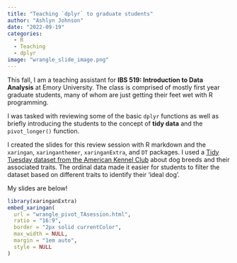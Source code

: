 ```yaml
---
title: "Teaching `dplyr` to graduate students"
author: "Ashlyn Johnson"
date: "2022-09-19"
categories:
  - R
  - Teaching
  - dplyr
image: "wrangle_slide_image.png"
---
```


This fall, I am a teaching assistant for **IBS 519: Introduction to Data Analysis** at Emory University. The class is comprised of mostly first year graduate students, many of whom are just getting their feet wet with R programming.

I was tasked with reviewing some of the basic `dplyr` functions as well as briefly introducing the students to the concept of **tidy data** and the `pivot_longer()` function.

I created the slides for this review session with R markdown and the `xaringan`, `xaringanthemer`, `xaringanExtra`, and `DT` packages. I used a [Tidy Tuesday dataset from the American Kennel Club](https://github.com/rfordatascience/tidytuesday/blob/master/data/2022/2022-02-01/readme.md) about dog breeds and their associated traits. The ordinal data made it easier for students to filter the dataset based on different traits to identify their 'ideal dog'.

My slides are below!

```r
library(xaringanExtra)
embed_xaringan(
  url = "wrangle_pivot_TAsession.html",
  ratio = "16:9",
  border = "2px solid currentColor",
  max_width = NULL,
  margin = "1em auto",
  style = NULL
)
```
